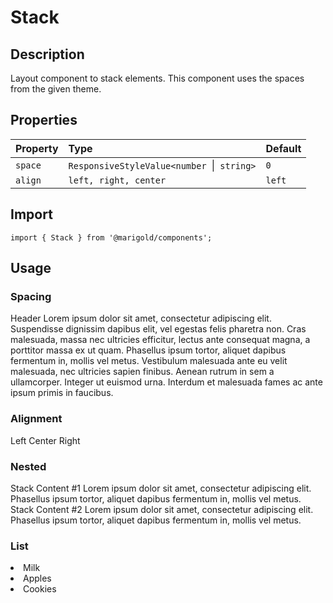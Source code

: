 
<Meta title="Components/Stack" />

# Stack

## Description

Layout component to stack elements. This component uses the spaces from the given theme.

## Properties

| Property | Type                                           | Default |
| :------- | :--------------------------------------------- | :------ |
| `space`  | `ResponsiveStyleValue<number `&#124;` string>` | `0`     |
| `align`  | `left, right, center`                          | `left`  |

## Import

```tsx
import { Stack } from '@marigold/components';
```

## Usage

### Spacing

<Canvas>
  <Story name="Simple">
    <Stack space="small">
      <Heading>Header</Heading>
      <Text>
        Lorem ipsum dolor sit amet, consectetur adipiscing elit. Suspendisse
        dignissim dapibus elit, vel egestas felis pharetra non. Cras malesuada,
        massa nec ultricies efficitur, lectus ante consequat magna, a porttitor
        massa ex ut quam.
      </Text>
      <Text>
        Phasellus ipsum tortor, aliquet dapibus fermentum in, mollis vel metus.
        Vestibulum malesuada ante eu velit malesuada, nec ultricies sapien
        finibus. Aenean rutrum in sem a ullamcorper. Integer ut euismod urna.
        Interdum et malesuada fames ac ante ipsum primis in faucibus.
      </Text>
    </Stack>
  </Story>
</Canvas>

### Alignment

<Canvas>
  <Story name="Alignment">
    <Stack space="xsmall">
      <Text
        className={useStyles({ width: '100px', border: '1px solid', p: 2 })}
      >
        Left
      </Text>
    </Stack>
    <Stack space="xsmall" align="center">
      <Text
        className={useStyles({ width: '100px', border: '1px solid', p: 2 })}
      >
        Center
      </Text>
    </Stack>
    <Stack space="xsmall" align="right">
      <Text
        className={useStyles({ width: '100px', border: '1px solid', p: 2 })}
      >
        Right
      </Text>
    </Stack>
  </Story>
</Canvas>

### Nested

<Canvas>
  <Story name="Nesting">
    <Stack space="large">
      <Stack space="small">
        <Heading>Stack Content #1</Heading>
        <Text>Lorem ipsum dolor sit amet, consectetur adipiscing elit.</Text>
        <Text>
          Phasellus ipsum tortor, aliquet dapibus fermentum in, mollis vel
          metus.
        </Text>
      </Stack>
      <Stack space="small">
        <Heading>Stack Content #2</Heading>
        <Text>Lorem ipsum dolor sit amet, consectetur adipiscing elit.</Text>
        <Text>
          Phasellus ipsum tortor, aliquet dapibus fermentum in, mollis vel
          metus.
        </Text>
      </Stack>
    </Stack>
  </Story>
</Canvas>

### List

<Canvas>
  <Story name="List">
    <Stack space="medium" as="ol">
      <li>Milk</li>
      <li>Apples</li>
      <li>Cookies</li>
    </Stack>
  </Story>
</Canvas>